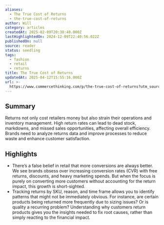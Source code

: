 ```yaml
---
aliases:
  - The True Cost of Returns
  - the-true-cost-of-returns
author: Will
category: articles
createdAt: 2025-02-09T20:38:48.000Z
lastHighlightedOn: 2024-12-09T22:40:56.022Z
publishedOn: null
source: reader
status: seedling
tags:
  - fashion
  - retail
  - returns
title: The True Cost of Returns
updatedAt: 2025-04-12T15:55:16.000Z
url: >-
  https://www.commercethinking.com/p/the-true-cost-of-returns?utm_source=post-email-title&publication_id=1474159&post_id=150256900&utm_campaign=email-post-title&isFreemail=true&r=31t9d7&triedRedirect=true&utm_medium=email
---
```

## Summary

Returns not only cost retailers money but also strain their operations and inventory management. High return rates can lead to dead stock, markdowns, and missed sales opportunities, affecting overall efficiency. Brands need to analyze returns data and improve processes to reduce waste and enhance customer satisfaction.

## Highlights

- There’s a false belief in retail that more conversions are always better. We see brands obsess over increasing conversion rates (CVR) with free returns, discounts, and heavy marketing spends. But when the focus is purely on converting more customers without accounting for the return impact, this growth is short-sighted.
- Tracking returns by SKU, reason, and time frame allows you to identify patterns that might not be immediately obvious. For instance, are certain products being returned more frequently due to sizing issues? Or is quality a recurring problem? Understanding why customers return products gives you the insights needed to fix root causes, rather than simply reacting to the financial impact.
